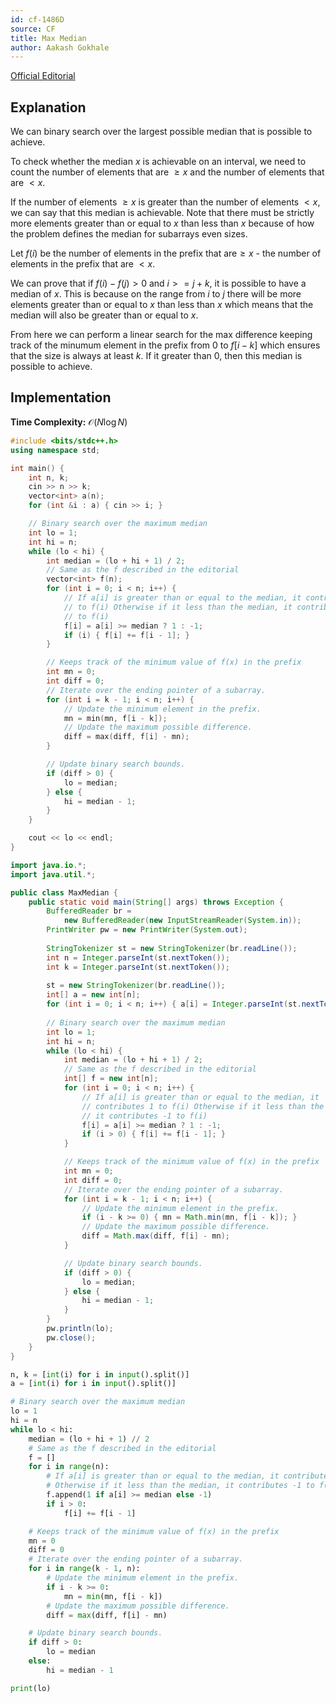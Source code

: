 ```yaml
---
id: cf-1486D
source: CF
title: Max Median
author: Aakash Gokhale
---
```


[Official Editorial](https://codeforces.com/blog/entry/87849)

## Explanation

We can binary search over the largest possible median that is possible to achieve.

To check whether the median $x$ is achievable on an interval, we need to count the number of elements that are $\ge x$ and the number of elements that are $< x$.

If the number of elements $\ge x$ is greater than the number of elements $< x$, we can say that this median is achievable.
Note that there must be strictly more elements greater than or equal to $x$ than less than $x$ because of how the problem defines the median for subarrays even sizes.

Let $f(i)$ be the number of elements in the prefix that are$\ge x$ - the number of elements in the prefix that are $< x$.

We can prove that if $f(i) - f(j) > 0$ and $i >= j + k$, it is possible to have a median of $x$.
This is because on the range from $i$ to $j$ there will be more elements greater than or equal to $x$ than less than $x$ which means that the median will also be greater than or equal to $x$.

From here we can perform a linear search for the max difference keeping track of the minumum element in the prefix from $0$ to $f[i - k]$ which ensures that the size is always at least $k$. If it greater than $0$, then this median is possible to achieve.

## Implementation

**Time Complexity:** $\mathcal{O}(N \log N)$

<LanguageSection>
<CPPSection>

```cpp
#include <bits/stdc++.h>
using namespace std;

int main() {
	int n, k;
	cin >> n >> k;
	vector<int> a(n);
	for (int &i : a) { cin >> i; }

	// Binary search over the maximum median
	int lo = 1;
	int hi = n;
	while (lo < hi) {
		int median = (lo + hi + 1) / 2;
		// Same as the f described in the editorial
		vector<int> f(n);
		for (int i = 0; i < n; i++) {
			// If a[i] is greater than or equal to the median, it contributes 1
			// to f(i) Otherwise if it less than the median, it contributes -1
			// to f(i)
			f[i] = a[i] >= median ? 1 : -1;
			if (i) { f[i] += f[i - 1]; }
		}

		// Keeps track of the minimum value of f(x) in the prefix
		int mn = 0;
		int diff = 0;
		// Iterate over the ending pointer of a subarray.
		for (int i = k - 1; i < n; i++) {
			// Update the minimum element in the prefix.
			mn = min(mn, f[i - k]);
			// Update the maximum possible difference.
			diff = max(diff, f[i] - mn);
		}

		// Update binary search bounds.
		if (diff > 0) {
			lo = median;
		} else {
			hi = median - 1;
		}
	}

	cout << lo << endl;
}
```
</CPPSection>
<JavaSection>

```java
import java.io.*;
import java.util.*;

public class MaxMedian {
	public static void main(String[] args) throws Exception {
		BufferedReader br =
		    new BufferedReader(new InputStreamReader(System.in));
		PrintWriter pw = new PrintWriter(System.out);
	
		StringTokenizer st = new StringTokenizer(br.readLine());
		int n = Integer.parseInt(st.nextToken());
		int k = Integer.parseInt(st.nextToken());
		
		st = new StringTokenizer(br.readLine());
		int[] a = new int[n];
		for (int i = 0; i < n; i++) { a[i] = Integer.parseInt(st.nextToken()); }
		
		// Binary search over the maximum median
		int lo = 1;
		int hi = n;
		while (lo < hi) {
			int median = (lo + hi + 1) / 2;
			// Same as the f described in the editorial
			int[] f = new int[n];
			for (int i = 0; i < n; i++) {
				// If a[i] is greater than or equal to the median, it
				// contributes 1 to f(i) Otherwise if it less than the median,
				// it contributes -1 to f(i)
				f[i] = a[i] >= median ? 1 : -1;
				if (i > 0) { f[i] += f[i - 1]; }
			}

			// Keeps track of the minimum value of f(x) in the prefix
			int mn = 0;
			int diff = 0;
			// Iterate over the ending pointer of a subarray.
			for (int i = k - 1; i < n; i++) {
				// Update the minimum element in the prefix.
				if (i - k >= 0) { mn = Math.min(mn, f[i - k]); }
				// Update the maximum possible difference.
				diff = Math.max(diff, f[i] - mn);
			}

			// Update binary search bounds.
			if (diff > 0) {
				lo = median;
			} else {
				hi = median - 1;
			}
		}
		pw.println(lo);
		pw.close();
	}
}
```
</JavaSection>
<PySection>

```py
n, k = [int(i) for i in input().split()]
a = [int(i) for i in input().split()]

# Binary search over the maximum median
lo = 1
hi = n
while lo < hi:
	median = (lo + hi + 1) // 2
	# Same as the f described in the editorial
	f = []
	for i in range(n):
		# If a[i] is greater than or equal to the median, it contributes 1 to f(i)
		# Otherwise if it less than the median, it contributes -1 to f(i)
		f.append(1 if a[i] >= median else -1)
		if i > 0:
			f[i] += f[i - 1]

	# Keeps track of the minimum value of f(x) in the prefix
	mn = 0
	diff = 0
	# Iterate over the ending pointer of a subarray.
	for i in range(k - 1, n):
		# Update the minimum element in the prefix.
		if i - k >= 0:
			mn = min(mn, f[i - k])
		# Update the maximum possible difference.
		diff = max(diff, f[i] - mn)

	# Update binary search bounds.
	if diff > 0:
		lo = median
	else:
		hi = median - 1

print(lo)
```
</PySection>
</LanguageSection>
